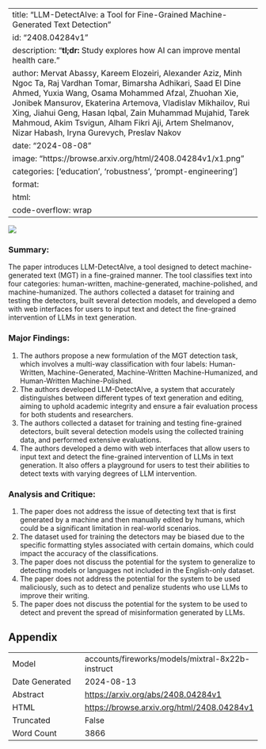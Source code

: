
---
title: "LLM-DetectAIve: a Tool for Fine-Grained Machine-Generated Text Detection"
id: "2408.04284v1"
description: "**tl;dr:** Study explores how AI can improve mental health care."
author: Mervat Abassy, Kareem Elozeiri, Alexander Aziz, Minh Ngoc Ta, Raj Vardhan Tomar, Bimarsha Adhikari, Saad El Dine Ahmed, Yuxia Wang, Osama Mohammed Afzal, Zhuohan Xie, Jonibek Mansurov, Ekaterina Artemova, Vladislav Mikhailov, Rui Xing, Jiahui Geng, Hasan Iqbal, Zain Muhammad Mujahid, Tarek Mahmoud, Akim Tsvigun, Alham Fikri Aji, Artem Shelmanov, Nizar Habash, Iryna Gurevych, Preslav Nakov
date: "2024-08-08"
image: "https://browse.arxiv.org/html/2408.04284v1/x1.png"
categories: ['education', 'robustness', 'prompt-engineering']
format:
  html:
    code-overflow: wrap
---

![](https://browse.arxiv.org/html/2408.04284v1/x1.png)

### Summary:

The paper introduces LLM-DetectAIve, a tool designed to detect machine-generated text (MGT) in a fine-grained manner. The tool classifies text into four categories: human-written, machine-generated, machine-polished, and machine-humanized. The authors collected a dataset for training and testing the detectors, built several detection models, and developed a demo with web interfaces for users to input text and detect the fine-grained intervention of LLMs in text generation.

### Major Findings:

1. The authors propose a new formulation of the MGT detection task, which involves a multi-way classification with four labels: Human-Written, Machine-Generated, Machine-Written Machine-Humanized, and Human-Written Machine-Polished.
2. The authors developed LLM-DetectAIve, a system that accurately distinguishes between different types of text generation and editing, aiming to uphold academic integrity and ensure a fair evaluation process for both students and researchers.
3. The authors collected a dataset for training and testing fine-grained detectors, built several detection models using the collected training data, and performed extensive evaluations.
4. The authors developed a demo with web interfaces that allow users to input text and detect the fine-grained intervention of LLMs in text generation. It also offers a playground for users to test their abilities to detect texts with varying degrees of LLM intervention.

### Analysis and Critique:

1. The paper does not address the issue of detecting text that is first generated by a machine and then manually edited by humans, which could be a significant limitation in real-world scenarios.
2. The dataset used for training the detectors may be biased due to the specific formatting styles associated with certain domains, which could impact the accuracy of the classifications.
3. The paper does not discuss the potential for the system to generalize to detecting models or languages not included in the English-only dataset.
4. The paper does not address the potential for the system to be used maliciously, such as to detect and penalize students who use LLMs to improve their writing.
5. The paper does not discuss the potential for the system to be used to detect and prevent the spread of misinformation generated by LLMs.

## Appendix

|          |          |
|----------|----------|
| Model     | accounts/fireworks/models/mixtral-8x22b-instruct       |
| Date Generated     | 2024-08-13       |
| Abstract | [https://arxiv.org/abs/2408.04284v1](https://arxiv.org/abs/2408.04284v1)        |
| HTML     | [https://browse.arxiv.org/html/2408.04284v1](https://browse.arxiv.org/html/2408.04284v1)       |
| Truncated       | False       |
| Word Count       | 3866       |